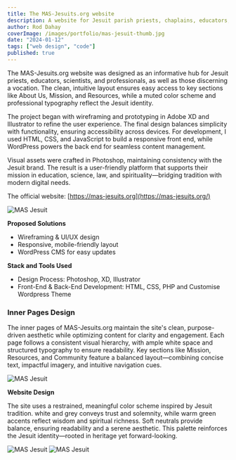 ```yaml
---
title: The MAS-Jesuits.org website
description: A website for Jesuit parish priests, chaplains, educators, doctors, lawyers, astronomers, playwrights, and scientists. It serves as a resource for those discerning a vocation in the Jesuit mission and the Church. 
author: Rod Dahay
coverImage: /images/portfolio/mas-jesuit-thumb.jpg
date: "2024-01-12"
tags: ["web design", "code"]
published: true
---
```


The MAS-Jesuits.org website was designed as an informative hub for Jesuit priests, educators, scientists, and professionals, as well as those discerning a vocation. The clean, intuitive layout ensures easy access to key sections like About Us, Mission, and Resources, while a muted color scheme and professional typography reflect the Jesuit identity.

The project began with wireframing and prototyping in Adobe XD and Illustrator to refine the user experience. The final design balances simplicity with functionality, ensuring accessibility across devices. For development, I used HTML, CSS, and JavaScript to build a responsive front end, while WordPress powers the back end for seamless content management.

Visual assets were crafted in Photoshop, maintaining consistency with the Jesuit brand. The result is a user-friendly platform that supports their mission in education, science, law, and spirituality—bridging tradition with modern digital needs.

The official website: [https://mas-jesuits.org](https://mas-jesuits.org/)

![MAS Jesuit](/images/portfolio/mas-jesuit-design01.jpg)


**Proposed Solutions**
+ Wireframing & UI/UX design
+ Responsive, mobile-friendly layout
+ WordPress CMS for easy updates

**Stack and Tools Used**
+ Design Process: Photoshop, XD, Illustrator
+ Front-End & Back-End Development: HTML, CSS, PHP and Customise Wordpress Theme

### Inner Pages Design
The inner pages of MAS-Jesuits.org maintain the site's clean, purpose-driven aesthetic while optimizing content for clarity and engagement. Each page follows a consistent visual hierarchy, with ample white space and structured typography to ensure readability. Key sections like Mission, Resources, and Community feature a balanced layout—combining concise text, impactful imagery, and intuitive navigation cues.

![MAS Jesuit](/images/portfolio/mas-jesuit-design02.jpg)

**Website Design**

The site uses a restrained, meaningful color scheme inspired by Jesuit tradition. white and grey conveys trust and solemnity, while warm green accents reflect wisdom and spiritual richness. Soft neutrals provide balance, ensuring readability and a serene aesthetic. This palette reinforces the Jesuit identity—rooted in heritage yet forward-looking.


![MAS Jesuit](/images/portfolio/mas-jesuit-design03.jpg)
![MAS Jesuit](/images/portfolio/mas-jesuit-design04.jpg)







